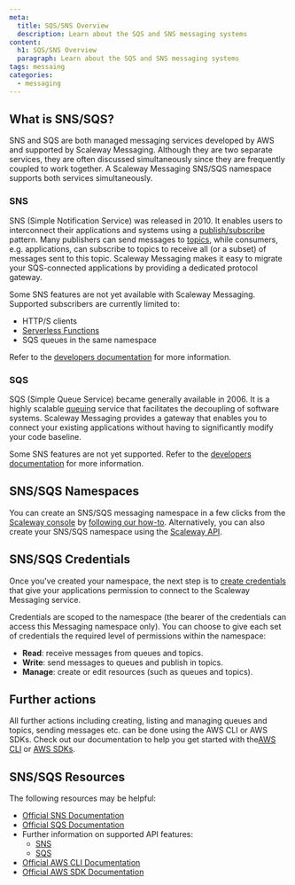 ```yaml
---
meta:
  title: SQS/SNS Overview
  description: Learn about the SQS and SNS messaging systems
content:
  h1: SQS/SNS Overview
  paragraph: Learn about the SQS and SNS messaging systems
tags: messaing
categories: 
  - messaging
---
```


## What is SNS/SQS?

SNS and SQS are both managed messaging services developed by AWS and supported by Scaleway Messaging. Although they are two separate services, they are often discussed simultaneously since they are frequently coupled to work together. A Scaleway Messaging SNS/SQS namespace supports both services simultaneously.

### SNS

SNS (Simple Notification Service) was released in 2010. It enables users to interconnect their applications and systems using a [publish/subscribe](/compute/messaging/concepts#publishsubscribe) pattern. Many publishers can send messages to [topics](/compute/messaging/concepts#topicexchange), while consumers, e.g. applications, can subscribe to topics to receive all (or a subset) of messages sent to this topic. Scaleway Messaging makes it easy to migrate your SQS-connected applications by providing a dedicated protocol gateway. 

<Message type="note">

Some SNS features are not yet available with Scaleway Messaging. Supported subscribers are currently limited to:

- HTTP/S clients
- [Serverless Functions](https://www.scaleway.com/en/serverless-functions/)
- SQS queues in the same namespace

Refer to the [developers documentation](https://developers.scaleway.com/en/products/messaging_and_queuing/api/v1alpha1/) for more information.

</Message>

### SQS

SQS (Simple Queue Service) became generally available in 2006. It is a highly scalable [queuing](/compute/messaging/concepts#queuing) service that facilitates the decoupling of software systems. Scaleway Messaging provides a gateway that enables you to connect your existing applications without having to significantly modify your code baseline.

<Message type="note">

  Some SNS features are not yet supported. Refer to the [developers documentation](https://developers.scaleway.com/en/products/messaging_and_queuing/api/v1alpha1/) for more information.

</Message>

## SNS/SQS Namespaces

You can create an SNS/SQS messaging namespace in a few clicks from the [Scaleway console](https://console.scaleway.com) by [following our how-to](/compute/messaging/how-to/create-namespace). Alternatively, you can also create your SNS/SQS namespace using the [Scaleway API](https://developers.scaleway.com/en/).

## SNS/SQS Credentials

Once you've created your namespace, the next step is to [create credentials](/compute/messaging/how-to/create-credentials) that give your applications permission to connect to the Scaleway Messaging service.

Credentials are scoped to the namespace (the bearer of the credentials can access this Messaging namespace only). You can choose to give each set of credentials the required level of permissions within the namespace:

  - **Read**: receive messages from queues and topics.
  - **Write**: send messages to queues and publish in topics.
  - **Manage**: create or edit resources (such as queues and topics).

## Further actions

All further actions including creating, listing and managing queues and topics, sending messages etc. can be done using the AWS CLI or AWS SDKs. Check out our documentation to help you get started with the[AWS CLI](/compute/messaging/api-cli/connect-aws-cli/) or [AWS SDKs](/compute/messaging/api-cli/python-node-sqs/).

## SNS/SQS Resources

The following resources may be helpful:

  - [Official SNS Documentation](https://docs.aws.amazon.com/sns/latest/dg/welcome.html)
  - [Official SQS Documentation](https://docs.aws.amazon.com/sqs/index.html) 
  - Further information on supported API features:
    - [SNS](https://developers.scaleway.com/en/products/messaging_and_queuing/api/v1alpha1/#sns-api-support-actions)
    - [SQS](https://developers.scaleway.com/en/products/messaging_and_queuing/api/v1alpha1/#sqs-api-support-actions)
  - [Official AWS CLI Documentation](https://aws.amazon.com/cli/)
  - [Official AWS SDK Documentation](https://aws.amazon.com/developer/tools/)